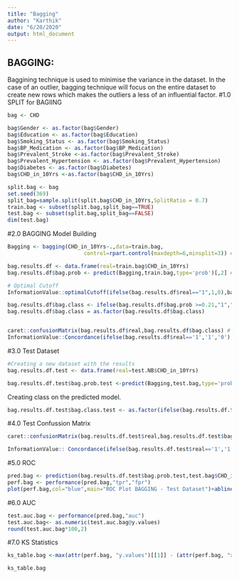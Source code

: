 ---
title: "Bagging"
author: "Karthik"
date: "6/20/2020"
output: html_document
---


BAGGING:
---------

Baggining technique is used to minimise the variance in the dataset. In the case of an outlier, bagging technique will focus on the entire dataset to create new rows which makes the outliers a less of an influential factor.
#1.0  SPLIT for BAGIING
```{r}
bag <- CHD

bag$Gender <- as.factor(bag$Gender)
bag$Education <- as.factor(bag$Education)
bag$Smoking_Status <- as.factor(bag$Smoking_Status)
bag$BP_Medication <- as.factor(bag$BP_Medication)
bag$Prevalent_Stroke <-as.factor(bag$Prevalent_Stroke)
bag$Prevalent_Hypertension <- as.factor(bag$Prevalent_Hypertension)
bag$Diabetes <- as.factor(bag$Diabetes)
bag$CHD_in_10Yrs <-as.factor(bag$CHD_in_10Yrs)

split.bag <- bag
set.seed(369)
split_bag=sample.split(split.bag$CHD_in_10Yrs,SplitRatio = 0.7)
train.bag <- subset(split.bag,split_bag==TRUE)
test.bag <- subset(split.bag,split_bag==FALSE)
dim(test.bag)

```


#2.0 BAGGING Model Building
```{r}
Bagging <- bagging(CHD_in_10Yrs~.,data=train.bag,
                        control=rpart.control(maxdepth=6,minsplit=3)) # Applying Bagging technique

bag.results.df <- data.frame(real=train.bag$CHD_in_10Yrs)
bag.results.df$bag.prob <- predict(Bagging,train.bag,type='prob')[,2] # Prediction made on train dataset

# Optimal Cutoff
InformationValue::optimalCutoff(ifelse(bag.results.df$real=="1",1,0),bag.results.df$bag.prob)

bag.results.df$bag.class <- ifelse(bag.results.df$bag.prob >=0.21,"1","0")
bag.results.df$bag.class = as.factor(bag.results.df$bag.class)


caret::confusionMatrix(bag.results.df$real,bag.results.df$bag.class) # Calculating the Matrix train data
InformationValue::Concordance(ifelse(bag.results.df$real=='1','1','0'),bag.results.df$bag.prob)

```

#3.0 Test Dataset
```{r}
#Creating a new dataset with the results
bag.results.df.test <- data.frame(real=test.NB$CHD_in_10Yrs)

bag.results.df.test$bag.prob.test <-predict(Bagging,test.bag,type='prob')[,2]

```



Creating class on the predicted model.

```{r}
bag.results.df.test$bag.class.test <- as.factor(ifelse(bag.results.df.test$bag.prob.test >=0.5,'1','0'))
```

#4.0 Test Confussion Matrix
```{r}

caret::confusionMatrix(bag.results.df.test$real,bag.results.df.test$bag.class.test)

InformationValue:: Concordance(ifelse(bag.results.df.test$real=='1','1','0'),bag.results.df.test$bag.prob.test)
```
#5.0 ROC

```{r}
pred.bag <- prediction(bag.results.df.test$bag.prob.test,test.bag$CHD_in_10Yrs)
perf.bag <- performance(pred.bag,"tpr","fpr")
plot(perf.bag,col="blue",main="ROC Plot BAGGING - Test Dataset")+abline(0,1,lty=8,col="red")
```
#6.0 AUC
```{r}
test.auc.bag <- performance(pred.bag,"auc")
test.auc.bag<- as.numeric(test.auc.bag@y.values)
round(test.auc.bag*100,2)
```

#7.0 KS Statistics
```{r}
ks_table.bag <-max(attr(perf.bag, "y.values")[[1]] - (attr(perf.bag, "x.values")[[1]]))

ks_table.bag
```